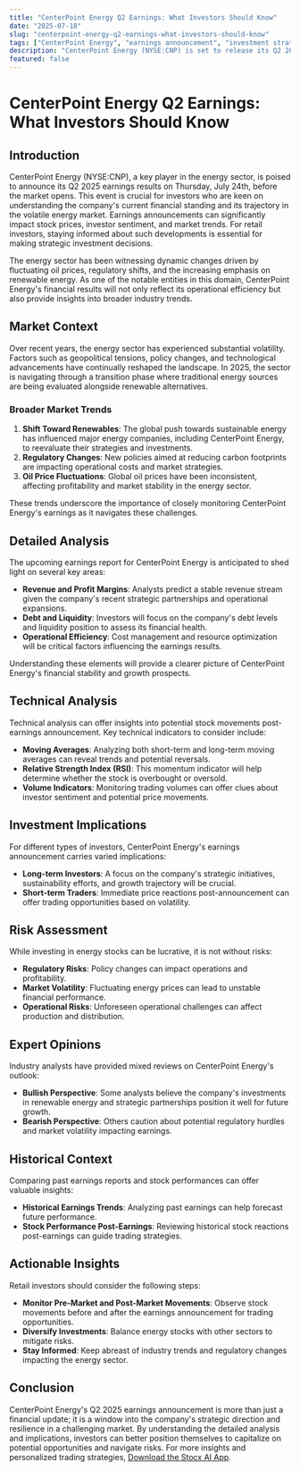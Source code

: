 ```yaml
---
title: "CenterPoint Energy Q2 Earnings: What Investors Should Know"
date: "2025-07-18"
slug: "centerpoint-energy-q2-earnings-what-investors-should-know"
tags: ["CenterPoint Energy", "earnings announcement", "investment strategy", "energy sector", "stock analysis", "retail investors", "market trends", "technical analysis", "risk assessment", "expert opinions"]
description: "CenterPoint Energy (NYSE:CNP) is set to release its Q2 2025 earnings before the market opens on July 24th. This announcement holds significant implications for retail investors, as analysts' expectations and historical performance can offer insights into the company's financial health and future outlook. In this comprehensive guide, we delve into the broader market context surrounding CenterPoint Energy, analyze the detailed aspects of this earnings announcement, and explore the technical and investment implications. We also assess potential risks, provide expert opinions, and draw comparisons with historical data to equip investors with actionable insights and recommendations. Whether you're a seasoned trader or new to the stock market, understanding the nuances of CenterPoint Energy's earnings can help you make informed investment decisions."
featured: false
---
```


# CenterPoint Energy Q2 Earnings: What Investors Should Know

## Introduction
CenterPoint Energy (NYSE:CNP), a key player in the energy sector, is poised to announce its Q2 2025 earnings results on Thursday, July 24th, before the market opens. This event is crucial for investors who are keen on understanding the company's current financial standing and its trajectory in the volatile energy market. Earnings announcements can significantly impact stock prices, investor sentiment, and market trends. For retail investors, staying informed about such developments is essential for making strategic investment decisions.

The energy sector has been witnessing dynamic changes driven by fluctuating oil prices, regulatory shifts, and the increasing emphasis on renewable energy. As one of the notable entities in this domain, CenterPoint Energy's financial results will not only reflect its operational efficiency but also provide insights into broader industry trends.

## Market Context
Over recent years, the energy sector has experienced substantial volatility. Factors such as geopolitical tensions, policy changes, and technological advancements have continually reshaped the landscape. In 2025, the sector is navigating through a transition phase where traditional energy sources are being evaluated alongside renewable alternatives.

### Broader Market Trends
1. **Shift Toward Renewables**: The global push towards sustainable energy has influenced major energy companies, including CenterPoint Energy, to reevaluate their strategies and investments.
2. **Regulatory Changes**: New policies aimed at reducing carbon footprints are impacting operational costs and market strategies.
3. **Oil Price Fluctuations**: Global oil prices have been inconsistent, affecting profitability and market stability in the energy sector.

These trends underscore the importance of closely monitoring CenterPoint Energy's earnings as it navigates these challenges.

## Detailed Analysis
The upcoming earnings report for CenterPoint Energy is anticipated to shed light on several key areas:

- **Revenue and Profit Margins**: Analysts predict a stable revenue stream given the company's recent strategic partnerships and operational expansions.
- **Debt and Liquidity**: Investors will focus on the company's debt levels and liquidity position to assess its financial health.
- **Operational Efficiency**: Cost management and resource optimization will be critical factors influencing the earnings results.

Understanding these elements will provide a clearer picture of CenterPoint Energy's financial stability and growth prospects.

## Technical Analysis
Technical analysis can offer insights into potential stock movements post-earnings announcement. Key technical indicators to consider include:

- **Moving Averages**: Analyzing both short-term and long-term moving averages can reveal trends and potential reversals.
- **Relative Strength Index (RSI)**: This momentum indicator will help determine whether the stock is overbought or oversold.
- **Volume Indicators**: Monitoring trading volumes can offer clues about investor sentiment and potential price movements.

## Investment Implications
For different types of investors, CenterPoint Energy's earnings announcement carries varied implications:

- **Long-term Investors**: A focus on the company's strategic initiatives, sustainability efforts, and growth trajectory will be crucial.
- **Short-term Traders**: Immediate price reactions post-announcement can offer trading opportunities based on volatility.

## Risk Assessment
While investing in energy stocks can be lucrative, it is not without risks:

- **Regulatory Risks**: Policy changes can impact operations and profitability.
- **Market Volatility**: Fluctuating energy prices can lead to unstable financial performance.
- **Operational Risks**: Unforeseen operational challenges can affect production and distribution.

## Expert Opinions
Industry analysts have provided mixed reviews on CenterPoint Energy's outlook:

- **Bullish Perspective**: Some analysts believe the company's investments in renewable energy and strategic partnerships position it well for future growth.
- **Bearish Perspective**: Others caution about potential regulatory hurdles and market volatility impacting earnings.

## Historical Context
Comparing past earnings reports and stock performances can offer valuable insights:

- **Historical Earnings Trends**: Analyzing past earnings can help forecast future performance.
- **Stock Performance Post-Earnings**: Reviewing historical stock reactions post-earnings can guide trading strategies.

## Actionable Insights
Retail investors should consider the following steps:

- **Monitor Pre-Market and Post-Market Movements**: Observe stock movements before and after the earnings announcement for trading opportunities.
- **Diversify Investments**: Balance energy stocks with other sectors to mitigate risks.
- **Stay Informed**: Keep abreast of industry trends and regulatory changes impacting the energy sector.

## Conclusion
CenterPoint Energy's Q2 2025 earnings announcement is more than just a financial update; it is a window into the company's strategic direction and resilience in a challenging market. By understanding the detailed analysis and implications, investors can better position themselves to capitalize on potential opportunities and navigate risks. For more insights and personalized trading strategies, [Download the Stocx AI App](https://stocx.co).
